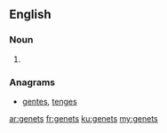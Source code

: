 ==English==

===Noun===
{{head|en}}

# {{plural of|genet}}

===Anagrams===
* [[gentes#English|gentes]], [[tenges#English|tenges]]

[[ar:genets]]
[[fr:genets]]
[[ku:genets]]
[[my:genets]]